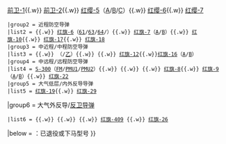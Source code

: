{{Navbox
 |state = collapsed
 |name = 中国人民解放军防空导弹
 |title = {{PLA}}[[防空导弹]]
<!--本表仅收录中国人民解放军曾经装备或现役的地空/舰空导弹，用于研究目而少量引进的型号及非自用的外贸型号不在此列-->
 |group1 = [[便携式防空导弹|肩射防空导弹]]
 |list1 = [[9K32便携式防空导弹|9K32]] {{.w}} [[前衛系列便攜式防空導彈|前卫-1]]{{.w}} [[前衛系列便攜式防空導彈|前卫-2]]{{.w}} [[红缨-5便携式防空导弹|红缨-5]]（[[红缨-5便携式防空导弹#红缨-5A|A]]/[[红缨-5便携式防空导弹#红缨-5B|B]]/[[红缨-5便携式防空导弹#红缨-5C|C]]）{{.w}} [[红缨-6便携式防空导弹#衍生型|红缨-6]]{{.w}} [[红缨-7便携式防空导弹#衍生型|红缨-7]]
 |group2 = 近程防空导弹
 |list2 = [[S-75导弹|{{fontcolor|gray|S-75}}]]{{.w}} [[红旗-6近程防空导弹|红旗-6]]（[[红旗-61近程防空导弹|61]]/[[红旗-6近程防空导弹#红旗-63|63]]/[[红旗-6近程防空导弹#红旗-64|64]]/[[红旗-61近程防空导弹#红旗-65|{{fontcolor|gray|65}}]]）{{.w}} [[红旗-7近程防空导弹|红旗-7]]（[[红旗-7近程防空导弹#红旗-7A|A]]/[[红旗-7近程防空导弹#红旗-7B|B]]）{{.w}} [[红旗-10近程防空导弹|红旗-10]]{{.w}} [[红旗-17近程防空导弹|红旗-17]]{{.w}} [[红旗-18近程防空导弹|红旗-18]]
 |group3 = 中近程/中程防空导弹
 |list3 = [[红旗-1中近程防空导弹|{{fontcolor|gray|红旗-1}}]]{{.w}} [[红旗-2中近程防空导弹|{{fontcolor|gray|红旗-2}}]]（[[红旗-2中近程防空导弹#红旗-2甲|{{fontcolor|gray|甲}}]]/[[红旗-2中近程防空导弹#红旗-2乙|乙]]）{{.w}} [[红旗-3中程防空导弹|{{fontcolor|gray|红旗-3}}]]{{.w}} [[红旗-12中程防空导弹|红旗-12]]{{.w}}[[红旗-16中程防空导弹|红旗-16]]（[[红旗-16中程防空导弹#红旗-16B|A]]/[[红旗-16中程防空导弹#红旗-16B|B]]）
 |group4 = 中远程/远程防空导弹
 |list4 = [[S-300导弹|S-300]]（[[S-300导弹#S-300FM|FM]]/[[S-300导弹#S-300PMU1|PMU1]]/[[S-300导弹#S-300PMU2|PMU2]]）{{.w}} [[红旗-4中远程防空导弹|{{fontcolor|gray|红旗-4}}]]{{.w}} [[红旗-5中远程防空导弹|{{fontcolor|gray|红旗-5}}]]{{.w}} [[红旗-8远程防空导弹|红旗-8]]{{.w}} [[红旗-9中远程防空导弹|红旗-9]]（[[红旗-9中远程防空导弹#红旗-9A|A]]/[[红旗-9中远程防空导弹#红旗-9B|B]]）{{.w}} [[红旗-22中远程防空导弹|红旗-22]]
 |group5 = 大气低层/内外反导导弹
 |list5 = [[红旗-19大气层内外反导导弹|红旗-19]]{{.w}} [[红旗-29大气层低层反导导弹|红旗-29]] 
|group6 = 大气外反导/[[反卫星导弹|反卫导弹]]
 |list6 = [[640工程|{{fontcolor|gray|反击-1}}]]{{.w}} [[640工程|{{fontcolor|gray|反击-2}}]]{{.w}} [[640工程|{{fontcolor|gray|反击-3}}]]{{.w}} [[红旗-409反卫星导弹|红旗-409]] {{.w}} [[红旗-26防空导弹|红旗-26]]
|below = {{fontcolor|gray|灰色字体}}：已退役或下马型号
}}